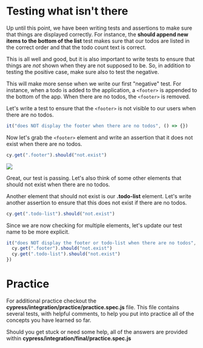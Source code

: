 # Testing what isn't there

Up until this point, we have been writing tests and assertions to make sure that things are displayed correctly. For instance, the **should append new items to the bottom of the list** test makes sure that our todos are listed in the correct order and that the todo count text is correct.

This is all well and good, but it is also important to write tests to ensure that things are _not_ shown when they are not supposed to be. So, in addition to testing the positive case, make sure also to test the negative.

This will make more sense when we write our first "negative" test. For instance, when a todo is added to the application, a `<footer>` is appended to the bottom of the app. When there are no todos, the `<footer>` is removed.

Let's write a test to ensure that the `<footer>` is not visible to our users when there are no todos.

```js
it("does NOT display the footer when there are no todos", () => {})
```

Now let's grab the `<footer>` element and write an assertion that it does not exist when there are no todos.

```js
cy.get(".footer").should("not.exist")
```

![](/images/testing-your-first-application/testing-what-isnt-there/Screen_Shot_2021-06-25_at_2.33.00_PM.png)

Great, our test is passing. Let's also think of some other elements that should not exist when there are no todos.

Another element that should not exist is our **.todo-list** element. Let's write another assertion to ensure that this does not exist if there are no todos.

```js
cy.get(".todo-list").should("not.exist")
```

Since we are now checking for multiple elements, let's update our test name to be more explicit.

```js
it("does NOT display the footer or todo-list when there are no todos", () => {
  cy.get(".footer").should("not.exist")
  cy.get(".todo-list").should("not.exist")
})
```

# Practice

For additional practice checkout the **cypress/integration/practice/practice.spec.js** file. This file contains several tests, with helpful comments, to help you put into practice all of the concepts you have learned so far.

Should you get stuck or need some help, all of the answers are provided within **cypress/integration/final/practice.spec.js**

